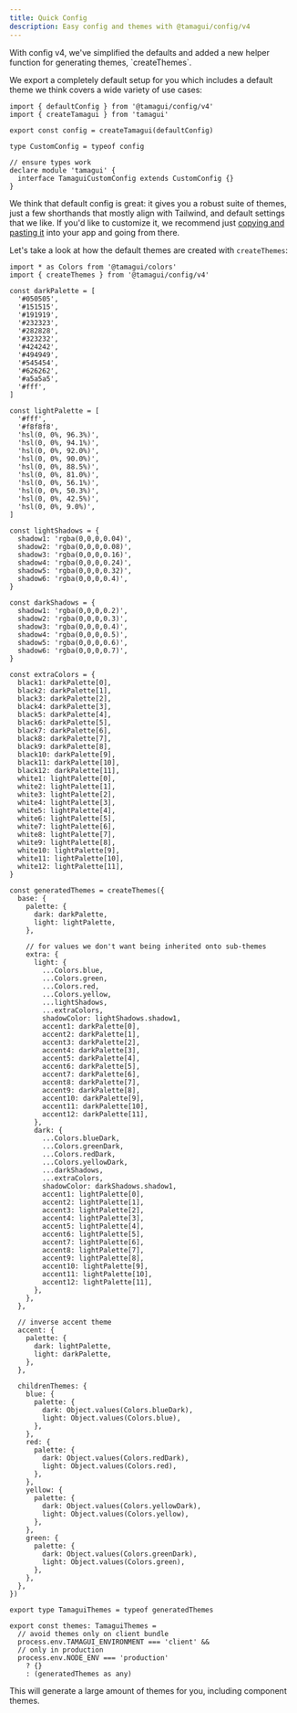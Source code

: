 ```yaml
---
title: Quick Config
description: Easy config and themes with @tamagui/config/v4
---
```


<IntroParagraph>
  With config v4, we've simplified the defaults and added a new helper function for generating themes, `createThemes`.
</IntroParagraph>

We export a completely default setup for you which includes a default theme we think covers a wide variety of use cases:

```tsx fileName="tamagui.config.ts"
import { defaultConfig } from '@tamagui/config/v4'
import { createTamagui } from 'tamagui'

export const config = createTamagui(defaultConfig)

type CustomConfig = typeof config

// ensure types work
declare module 'tamagui' {
  interface TamaguiCustomConfig extends CustomConfig {}
}
```

We think that default config is great: it gives you a robust suite of themes, just a few shorthands that mostly align with Tailwind, and default settings that we like. If you'd like to customize it, we recommend just [copying and pasting it](https://github.com/tamagui/tamagui/blob/5b0c075e92688ac85737fe97c98cd77322f034b0/code/core/config/src/v4.ts) into your app and going from there.

Let's take a look at how the default themes are created with `createThemes`:

```tsx fileName=themes.ts
import * as Colors from '@tamagui/colors'
import { createThemes } from '@tamagui/config/v4'

const darkPalette = [
  '#050505',
  '#151515',
  '#191919',
  '#232323',
  '#282828',
  '#323232',
  '#424242',
  '#494949',
  '#545454',
  '#626262',
  '#a5a5a5',
  '#fff',
]

const lightPalette = [
  '#fff',
  '#f8f8f8',
  'hsl(0, 0%, 96.3%)',
  'hsl(0, 0%, 94.1%)',
  'hsl(0, 0%, 92.0%)',
  'hsl(0, 0%, 90.0%)',
  'hsl(0, 0%, 88.5%)',
  'hsl(0, 0%, 81.0%)',
  'hsl(0, 0%, 56.1%)',
  'hsl(0, 0%, 50.3%)',
  'hsl(0, 0%, 42.5%)',
  'hsl(0, 0%, 9.0%)',
]

const lightShadows = {
  shadow1: 'rgba(0,0,0,0.04)',
  shadow2: 'rgba(0,0,0,0.08)',
  shadow3: 'rgba(0,0,0,0.16)',
  shadow4: 'rgba(0,0,0,0.24)',
  shadow5: 'rgba(0,0,0,0.32)',
  shadow6: 'rgba(0,0,0,0.4)',
}

const darkShadows = {
  shadow1: 'rgba(0,0,0,0.2)',
  shadow2: 'rgba(0,0,0,0.3)',
  shadow3: 'rgba(0,0,0,0.4)',
  shadow4: 'rgba(0,0,0,0.5)',
  shadow5: 'rgba(0,0,0,0.6)',
  shadow6: 'rgba(0,0,0,0.7)',
}

const extraColors = {
  black1: darkPalette[0],
  black2: darkPalette[1],
  black3: darkPalette[2],
  black4: darkPalette[3],
  black5: darkPalette[4],
  black6: darkPalette[5],
  black7: darkPalette[6],
  black8: darkPalette[7],
  black9: darkPalette[8],
  black10: darkPalette[9],
  black11: darkPalette[10],
  black12: darkPalette[11],
  white1: lightPalette[0],
  white2: lightPalette[1],
  white3: lightPalette[2],
  white4: lightPalette[3],
  white5: lightPalette[4],
  white6: lightPalette[5],
  white7: lightPalette[6],
  white8: lightPalette[7],
  white9: lightPalette[8],
  white10: lightPalette[9],
  white11: lightPalette[10],
  white12: lightPalette[11],
}

const generatedThemes = createThemes({
  base: {
    palette: {
      dark: darkPalette,
      light: lightPalette,
    },

    // for values we don't want being inherited onto sub-themes
    extra: {
      light: {
        ...Colors.blue,
        ...Colors.green,
        ...Colors.red,
        ...Colors.yellow,
        ...lightShadows,
        ...extraColors,
        shadowColor: lightShadows.shadow1,
        accent1: darkPalette[0],
        accent2: darkPalette[1],
        accent3: darkPalette[2],
        accent4: darkPalette[3],
        accent5: darkPalette[4],
        accent6: darkPalette[5],
        accent7: darkPalette[6],
        accent8: darkPalette[7],
        accent9: darkPalette[8],
        accent10: darkPalette[9],
        accent11: darkPalette[10],
        accent12: darkPalette[11],
      },
      dark: {
        ...Colors.blueDark,
        ...Colors.greenDark,
        ...Colors.redDark,
        ...Colors.yellowDark,
        ...darkShadows,
        ...extraColors,
        shadowColor: darkShadows.shadow1,
        accent1: lightPalette[0],
        accent2: lightPalette[1],
        accent3: lightPalette[2],
        accent4: lightPalette[3],
        accent5: lightPalette[4],
        accent6: lightPalette[5],
        accent7: lightPalette[6],
        accent8: lightPalette[7],
        accent9: lightPalette[8],
        accent10: lightPalette[9],
        accent11: lightPalette[10],
        accent12: lightPalette[11],
      },
    },
  },

  // inverse accent theme
  accent: {
    palette: {
      dark: lightPalette,
      light: darkPalette,
    },
  },

  childrenThemes: {
    blue: {
      palette: {
        dark: Object.values(Colors.blueDark),
        light: Object.values(Colors.blue),
      },
    },
    red: {
      palette: {
        dark: Object.values(Colors.redDark),
        light: Object.values(Colors.red),
      },
    },
    yellow: {
      palette: {
        dark: Object.values(Colors.yellowDark),
        light: Object.values(Colors.yellow),
      },
    },
    green: {
      palette: {
        dark: Object.values(Colors.greenDark),
        light: Object.values(Colors.green),
      },
    },
  },
})

export type TamaguiThemes = typeof generatedThemes

export const themes: TamaguiThemes =
  // avoid themes only on client bundle
  process.env.TAMAGUI_ENVIRONMENT === 'client' &&
  // only in production
  process.env.NODE_ENV === 'production'
    ? {}
    : (generatedThemes as any)
```

This will generate a large amount of themes for you, including component themes.

